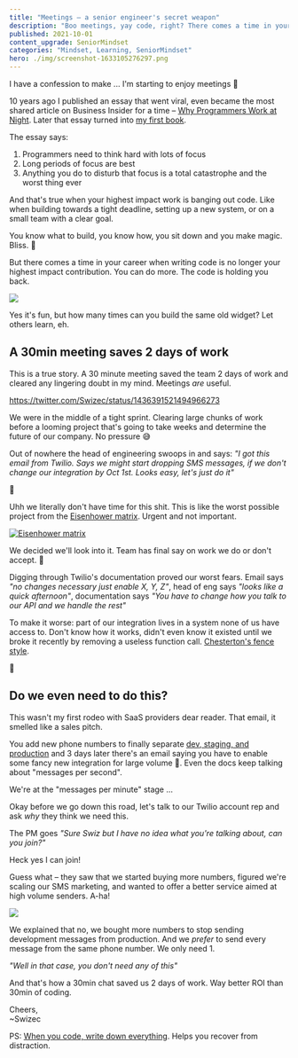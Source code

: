 ```yaml
---
title: "Meetings – a senior engineer's secret weapon"
description: "Boo meetings, yay code, right? There comes a time in your career when coding is no longer your highest impact contribution. Might even be holding you back. 🙊"
published: 2021-10-01
content_upgrade: SeniorMindset
categories: "Mindset, Learning, SeniorMindset"
hero: ./img/screenshot-1633105276297.png
---
```


I have a confession to make ... I'm starting to enjoy meetings 🙊

10 years ago I published an essay that went viral, even became the most shared article on Business Insider for a time – [Why Programmers Work at Night](https://swizec.com/blog/why-programmers-work-at-night-2/). Later that essay turned into [my first book](http://nightowlsbook.com).

The essay says:

1.  Programmers need to think hard with lots of focus
2.  Long periods of focus are best
3.  Anything you do to disturb that focus is a total catastrophe and the worst thing ever

And that's true when your highest impact work is banging out code. Like when building towards a tight deadline, setting up a new system, or on a small team with a clear goal.

You know what to build, you know how, you sit down and you make magic. Bliss. 🤩

But there comes a time in your career when writing code is no longer your highest impact contribution. You can do more. The code is holding you back.

![](giphy:wait_what)

Yes it's fun, but how many times can you build the same old widget? Let others learn, eh.

## A 30min meeting saves 2 days of work

This is a true story. A 30 minute meeting saved the team 2 days of work and cleared any lingering doubt in my mind. Meetings _are_ useful.

https://twitter.com/Swizec/status/1436391521494966273

We were in the middle of a tight sprint. Clearing large chunks of work before a looming project that's going to take weeks and determine the future of our company. No pressure 😅

Out of nowhere the head of engineering swoops in and says: _"I got this email from Twilio. Says we might start dropping SMS messages, if we don't change our integration by Oct 1st. Looks easy, let's just do it"_

🤨

Uhh we literally don't have time for this shit. This is like the worst possible project from the [Eisenhower matrix](https://jamesclear.com/eisenhower-box). Urgent and not important.

[![Eisenhower matrix](./img/Eisenhower-matrixgacjbi.jpeg)](https://jamesclear.com/eisenhower-box)

We decided we'll look into it. Team has final say on work we do or don't accept. 💪

Digging through Twilio's documentation proved our worst fears. Email says _"no changes necessary just enable X, Y, Z"_, head of eng says _"looks like a quick afternoon"_, documentation says _"You have to change how you talk to our API and we handle the rest"_

To make it worse: part of our integration lives in a system none of us have access to. Don't know how it works, didn't even know it existed until we broke it recently by removing a useless function call. [Chesterton's fence style](https://twitter.com/swizec/status/1422655248754110467).

💩

## Do we even need to do this?

This wasn't my first rodeo with SaaS providers dear reader. That email, it smelled like a sales pitch.

You add new phone numbers to finally separate [dev, staging, and production](https://serverlesshandbook.dev/dev-qa-prod) and 3 days later there's an email saying you have to enable some fancy new integration for large volume 🤔. Even the docs keep talking about "messages per second".

We're at the "messages per minute" stage ...

Okay before we go down this road, let's talk to our Twilio account rep and ask _why_ they think we need this.

The PM goes _"Sure Swiz but I have no idea what you're talking about, can you join?"_

Heck yes I can join!

Guess what – they saw that we started buying more numbers, figured we're scaling our SMS marketing, and wanted to offer a better service aimed at high volume senders. A-ha!

![](giphy:leonardo_point)

We explained that no, we bought more numbers to stop sending development messages from production. And we _prefer_ to send every message from the same phone number. We only need 1.

_"Well in that case, you don't need any of this"_

And that's how a 30min chat saved us 2 days of work. Way better ROI than 30min of coding.

Cheers,<br/>
~Swizec

PS: [When you code, write down everything](https://swizec.com/blog/when-you-code-write-down-everything/). Helps you recover from distraction.
